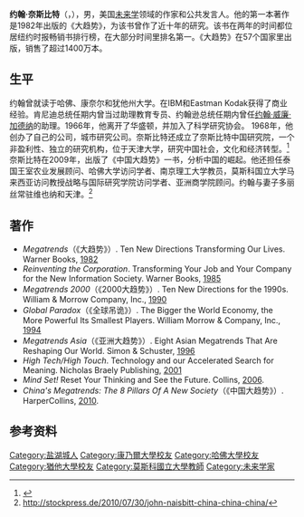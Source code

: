 {{noteTA
|T=zh-tw:約翰·奈思比;zh-cn:约翰·奈斯比特;
|1=zh-tw:奈思比;zh-cn:奈斯比特;
}}
'''约翰·奈斯比特'''（{{lang-en|John Naisbitt}}，{{bd|1929年|1月15日|2021年|4月8日|catIdx=Naisbitt}}），男，美国[[未来学|未来学]]领域的作家和公共发言人。他的第一本著作是1982年出版的《大趋势》，为该书曾作了近十年的研究。该书在两年的时间都位居纽约时报畅销书排行榜，在大部分时间里排名第一。《大趋势》在57个国家里出版，销售了超过1400万本。

== 生平 ==
约翰曾就读于哈佛、康奈尔和犹他州大学。在IBM和Eastman Kodak获得了商业经验。肯尼迪总统任期内曾当过助理教育专员、约翰逊总统任期内曾任[[约翰·威廉·加德纳|约翰·威廉·加德纳]]的助理。1966年，他离开了华盛顿，并加入了科学研究协会。 1968年，他创办了自己的公司，城市研究公司。奈斯比特还成立了奈斯比特中国研究院，一个非盈利性、独立的研究机构，位于天津大学，研究中国社会，文化和经济转型。<ref>{{cite web |url=http://www.naisbitt-china.com/who-we-are.html |title=Who we are - Naisbitt China Institute |publisher=Naisbitt-china.com |date= |accessdate=2010-01-12 |deadurl=yes |archiveurl=https://web.archive.org/web/20100122104242/http://www.naisbitt-china.com/who-we-are.html |archivedate=2010-01-22 }}</ref>奈斯比特在2009年，出版了《中国大趋势》一书，分析中国的崛起。他还担任泰国王室农业发展顾问、哈佛大学访问学者、南京理工大学教员，莫斯科国立大学马来西亚访问教授战略与国际研究学院访问学者、亚洲商学院顾问。约翰与妻子多丽丝常驻维也纳和天津。<ref>http://stockpress.de/2010/07/30/john-naisbitt-china-china-china/</ref>

== 著作 ==
* ''Megatrends''（《大趋势》）. Ten New Directions Transforming Our Lives. Warner Books, [[1982_in_literature|1982]]
* ''Reinventing the Corporation''. Transforming Your Job and Your Company for the New Information Society. Warner Books, [[1985_in_literature|1985]]
* ''Megatrends 2000''（《2000大趋势》）. Ten New Directions for the 1990s. William & Morrow Company, Inc., [[1990_in_literature|1990]]
* ''Global Paradox''（《全球吊诡》）. The Bigger the World Economy, the More Powerful Its Smallest Players. William Morrow & Company, Inc., [[1994_in_literature|1994]]
* ''Megatrends Asia''（《亚洲大趋势》）. Eight Asian Megatrends That Are Reshaping Our World. Simon & Schuster, [[1996_in_literature|1996]]
* ''High Tech/High Touch''. Technology and our Accelerated Search for Meaning. Nicholas Braely Publishing, [[2001_in_literature|2001]]
* ''Mind Set!'' Reset Your Thinking and See the Future. Collins, [[2006_in_literature|2006]].
* ''China's Megatrends: The 8 Pillars Of A New Society''（《中国大趋势》）. HarperCollins, [[2010_in_literature|2010]].

== 参考资料 ==
{{reflist|2}}

{{Authority control}}
{{DEFAULTSORT:Naisbitt, John}}

[[Category:盐湖城人|Category:盐湖城人]]
[[Category:康乃爾大學校友|Category:康乃爾大學校友]]
[[Category:哈佛大學校友|Category:哈佛大學校友]]
[[Category:猶他大學校友|Category:猶他大學校友]]
[[Category:莫斯科國立大學教師|Category:莫斯科國立大學教師]]
[[Category:未来学家|Category:未来学家]]
